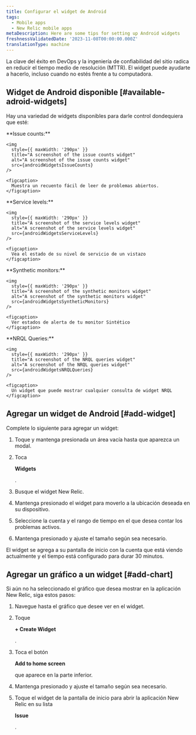 ```yaml
---
title: Configurar el widget de Android
tags:
  - Mobile apps
  - New Relic mobile apps
metaDescription: Here are some tips for setting up Android widgets
freshnessValidatedDate: '2023-11-08T00:00:00.000Z'
translationType: machine
---
```






La clave del éxito en DevOps y la ingeniería de confiabilidad del sitio radica en reducir el tiempo medio de resolución (MTTR). El widget puede ayudarte a hacerlo, incluso cuando no estés frente a tu computadora.

## Widget de Android disponible [#available-adroid-widgets]

Hay una variedad de widgets disponibles para darle control dondequiera que esté:

<SideBySide>
  <Side>
    <DoNotTranslate>
      **Issue counts:**
    </DoNotTranslate>

    <img
      style={{ maxWidth: '290px' }}
      title="A screenshot of the issue counts widget"
      alt="A screenshot of the issue counts widget"
      src={androidWidgetsIssueCounts}
    />

    <figcaption>
      Muestra un recuento fácil de leer de problemas abiertos.
    </figcaption>
  </Side>

  <Side>
    <DoNotTranslate>
      **Service levels:**
    </DoNotTranslate>

    <img
      style={{ maxWidth: '290px' }}
      title="A screenshot of the service levels widget"
      alt="A screenshot of the service levels widget"
      src={androidWidgetsServiceLevels}
    />

    <figcaption>
      Vea el estado de su nivel de servicio de un vistazo
    </figcaption>
  </Side>

  <Side>
    <DoNotTranslate>
      **Synthetic monitors:**
    </DoNotTranslate>

    <img
      style={{ maxWidth: '290px' }}
      title="A screenshot of the synthetic monitors widget"
      alt="A screenshot of the synthetic monitors widget"
      src={androidWidgetsSyntheticMonitors}
    />

    <figcaption>
      Ver estados de alerta de tu monitor Sintético
    </figcaption>
  </Side>

  <Side>
    <DoNotTranslate>
      **NRQL Queries:**
    </DoNotTranslate>

    <img
      style={{ maxWidth: '290px' }}
      title="A screenshot of the NRQL queries widget"
      alt="A screenshot of the NRQL queries widget"
      src={androidWidgetsNRQLQueries}
    />

    <figcaption>
      Un widget que puede mostrar cualquier consulta de widget NRQL
    </figcaption>
  </Side>
</SideBySide>

## Agregar un widget de Android [#add-widget]

Complete lo siguiente para agregar un widget:

1. Toque y mantenga presionada un área vacía hasta que aparezca un modal.

2. Toca

   <DoNotTranslate>**Widgets**</DoNotTranslate>

   .

3. Busque el widget New Relic.

4. Mantenga presionado el widget para moverlo a la ubicación deseada en su dispositivo.

5. Seleccione la cuenta y el rango de tiempo en el que desea contar los problemas activos.

6. Mantenga presionado y ajuste el tamaño según sea necesario.

El widget se agrega a su pantalla de inicio con la cuenta que está viendo actualmente y el tiempo está configurado para durar 30 minutos.

## Agregar un gráfico a un widget [#add-chart]

Si aún no ha seleccionado el gráfico que desea mostrar en la aplicación New Relic, siga estos pasos:

1. Navegue hasta el gráfico que desee ver en el widget.

2. Toque

   <DoNotTranslate>**+ Create Widget**</DoNotTranslate>

   .

3. Toca el botón

   <DoNotTranslate>**Add to home screen**</DoNotTranslate>

   que aparece en la parte inferior.

4. Mantenga presionado y ajuste el tamaño según sea necesario.

5. Toque el widget de la pantalla de inicio para abrir la aplicación New Relic en su lista

   <DoNotTranslate>**Issue**</DoNotTranslate>

   .